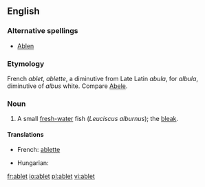 ==English==

===Alternative spellings===
* [[Ablen]]

===Etymology===
French ''ablet'', ''ablette'', a diminutive from Late Latin ''abula'', for ''albula'', diminutive of ''albus'' white. Compare [[Abele]].

===Noun===
{{en-noun}}

# {{zoology}} A small [[fresh-water]] fish (''Leuciscus alburnus''); the [[bleak]].

====Translations====
{{trans-top|a small fresh-water fish}}
* French: [[ablette]] {{f}}
{{trans-mid}}
* Hungarian: {{t|hu|szélhajtó küsz}}
{{trans-bottom}}

[[fr:ablet]]
[[io:ablet]]
[[pl:ablet]]
[[vi:ablet]]